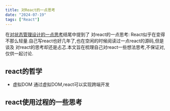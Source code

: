 ```yaml
---
title: 对React的一点思考
date: "2024-07-19"
tags: ["React"]
---
```


在[对状态管理设计的一点思考](https://icantunderstand.github.io/blogNew/blog/react/store)结尾中提到了
对react的一点思考: React似乎在变得不那么轻量.自己写react也好几年了,也在空闲的时候阅读过一点react的源码,但是谈及
对react的思考却还是忐忑.本文旨在梳理自己对react一些想法思考,不保证对,仅供一起讨论.

## react的哲学
* 虚拟DOM 通过虚拟DOM,react可以实现跨端开发




## react使用过程的一些思考






